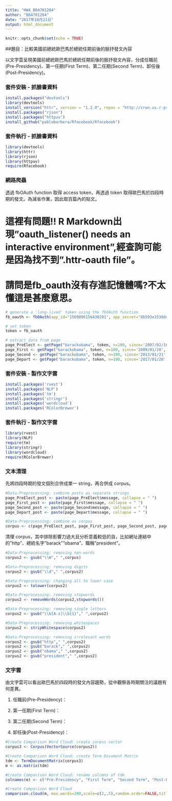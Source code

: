 ---
title: "HW4_B04701204"
author: "B04701204"
date: "2017年10月21日"
output: html_document
---

```{r setup, include=FALSE}
knitr::opts_chunk$set(echo = TRUE)
```


##題目：比較美國前總統歐巴馬於總統任期前後的臉抒發文內容

以文字雲呈現美國前總統歐巴馬於總統任期前後的臉抒發文內容，分成任職前(Pre-Presidency)、第一任期(First Term)、第二任期(Second Term)、卸任後(Post-Presidency)。

### 套件安裝 - 抓臉書資料
```{r install, eval=FALSE}
install.packages("devtools")
library(devtools)
install_version("httr", version = "1.2.0", repos = "http://cran.us.r-project.org")
install.packages("rjson")
install.packages("httpuv")
install_github("pablobarbera/Rfacebook/Rfacebook")
```

### 套件執行 - 抓臉書資料
```{r library}
library(devtools)
library(httr)
library(rjson)
library(httpuv)
require(Rfacebook)
```

### 網路爬蟲

透過 fbOAuth function 取得 access token，再透過 token 取得歐巴馬於四段時期的發文。為減省作業，因此取百篇內的貼文。     

# 這裡有問題!! R Markdown出現"oauth_listener() needs an interactive environment",經查詢可能是因為找不到".httr-oauth file"。
# 請問是fb_oauth沒有存進記憶體嗎?不太懂這是甚麼意思。

```{r crawler}
# generate a 'long-lived' token using the fbOAuth function
fb_oauth <- fbOAuth(app_id="1569896156438201", app_secret="8b593e1538dc2aae0ca986806bdd4093",extended_permissions = TRUE)

# set token
token = fb_oauth

# extract data from page
page_PreElect <- getPage("barackobama", token, n=100, since='2007/02/10', until ='2008/11/04')
page_First <- getPage("barackobama", token, n=100, since='2009/01/20', until='2013/01/21')
page_Second <- getPage("barackobama", token, n=100, since='2013/01/21', until='2017/01/20')
page_Depart <- getPage("barackobama", token, n=100, since='2017/01/20', until='2017/10/21')
```

### 套件安裝 - 製作文字雲
```{r install2, eval=FALSE}
install.packages('rvest')
install.packages('NLP')
install.packages('tm')
install.packages('stringr')
install.packages('wordcloud')
install.packages('RColorBrewer')
```

### 套件執行 - 製作文字雲
```{r library2}
library(rvest)
library(NLP)
require(tm)
library(stringr)
library(wordcloud)
require(RColorBrewer)
```

### 文本清理

先將四段時期的發文個別合併成單一 string，再合併成 corpus。

```{r cleaning1}
#Data-Preprocessing: combine posts as separate strings
page_PreElect_post <- paste(page_PreElect$message, collapse = " ")
page_First_post <- paste(page_First$message, collapse = " ")
page_Second_post <- paste(page_Second$message, collapse = " ")
page_Depart_post <- paste(page_Depart$message, collapse = " ")

#Data-Preprocessing: combine as corpus
corpus <- c(page_PreElect_post, page_First_post, page_Second_post, page_Depart_post)
```

清理 corpus，其中排除影響力過大且分析意義較低的自，比如網址連結中的"http"、總統名字"barack""obama"、職稱"president"。

```{r cleaning2}
#Data-Preprocessing: removing non-words
corpus2 <- gsub("\\W"," ",corpus)

#Data-Preprocessing: removing digits
corpus2 <- gsub("\\d"," ",corpus2)

#Data-Preprocessing: changing all to lower case
corpus2 <- tolower(corpus2)

#Data-Preprocessing: removing stopwords
corpus2 <- removeWords(corpus2,stopwords())

#Data-Preprocessing: removing single letters
corpus2 <- gsub("\\b[A-z]\\b{1}"," ",corpus2)

#Data-Preprocessing: removing whitespaces
corpus2 <- stripWhitespace(corpus2)

#Data-Preprocessing: removing irrelevant words
corpus2 <- gsub("http"," ",corpus2)
corpus2 <- gsub("barack"," ",corpus2)
corpus2 <- gsub("obama"," ",corpus2)
corpus2 <- gsub("president"," ",corpus2)
```

### 文字雲

由文字雲可以看出歐巴馬於四段時的發文內容趨勢，從中觀察各時期關注的議題有何差異。

1. 任職前(Pre-Presidency)：

2. 第一任期(First Term)：

3. 第二任期(Second Term)：

4. 卸任後(Post-Presidency)：

```{r wordcloud}
#Create Comparison Word Cloud: create corpus vector
corpus3 <- Corpus(VectorSource(corpus2))

#Create Comparison Word Cloud: create Term Document Matrix
tdm <- TermDocumentMatrix(corpus3)
m <- as.matrix(tdm)

#Create Comparison Word Cloud: rename columns of tdm
colnames(m) <- c("Pre-Presidency", "First Term", "Second Term", "Post-Presidency")

#Create Comparison Word Cloud
comparison.cloud(m, max.words=200,scale=c(2,.5),random.order=FALSE,title.size=1.5)
```
